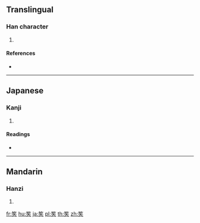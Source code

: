 {{character info/new}}
==Translingual==

===Han character===
{{Han char|rn=118|rad=竹|as=05|sn=11|four=|canj=HOK}}

# {{defn|Han|sort=竹05}}

====References====
* {{Han ref|kx=0881.150|dkj=25954|dj=1310.030|hdz=52956.020|uh=7B36|ud=31542}}

----

==Japanese==

===Kanji===
{{ja-kanji|grade=|rs=竹05}}

# {{defn|lang=ja|sort=竹05}}

====Readings====
* {{ja-readings|on=[[し]] (shi)|kun=[[や]] (ya)|nanori=}}

----

==Mandarin==

===Hanzi===
{{cmn-hanzi|pin=[[shǐ]] ([[shi3]])|wg=shih<sup>3</sup>}}

# {{defn|lang=cmn|sort=竹05}}

[[fr:笶]]
[[hu:笶]]
[[ja:笶]]
[[pl:笶]]
[[th:笶]]
[[zh:笶]]